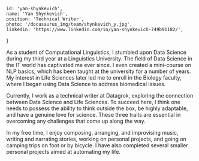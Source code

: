 
    id: 'yan-shynkevich',
    name: 'Yan Shynkevich',
    position: 'Technical Writer',
    photo: '/docusaurus_img/team/shynkevich_y.jpg',
    linkedin: 'https://www.linkedin.com/in/yan-shynkevich-749b91182/',
}

<Card meta={meta}>

As a student of Computational Linguistics, I stumbled upon Data Science during my third year at a Linguistics University. The field of Data Science in the IT world has captivated me ever since. I even created a mini-course on NLP basics, which has been taught at the university for a number of years. My interest in Life Sciences later led me to enroll in the Biology faculty, where I began using Data Science to address biomedical issues. 

Currently, I work as a technical writer at Datagrok, exploring the connection between Data Science and Life Sciences. To succeed here, I think one needs to possess the ability to think outside the box, be highly adaptable, and have a genuine love for science. These three traits are essential in overcoming any challenges that come up along the way.

In my free time, I enjoy composing, arranging, and improvising music, writing and narrating stories, working on personal projects, and going on camping trips on foot or by bicycle. I have also completed several smaller personal projects aimed at automating my life.

</Card>